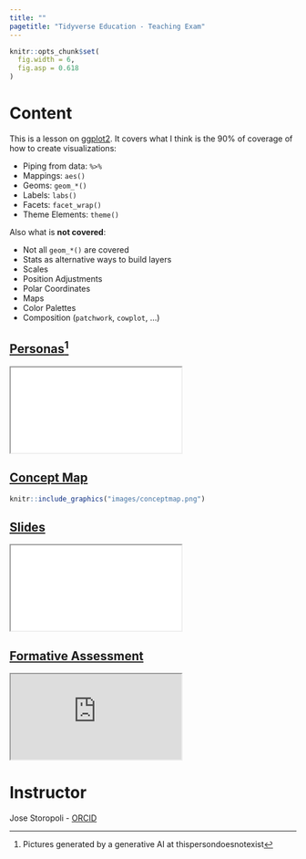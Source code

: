 ```yaml
---
title: ""
pagetitle: "Tidyverse Education - Teaching Exam"
---
```


<link rel="stylesheet" href="styles.css" type="text/css">
<link rel="stylesheet" href="https://cdn.rawgit.com/jpswalsh/academicons/master/css/academicons.min.css"/>

```r
knitr::opts_chunk$set(
  fig.width = 6,
  fig.asp = 0.618
)
```


# Content

This is a lesson on [ggplot2](https://ggplot2.tidyverse.org). It covers what I think is the 90% of coverage of how to create visualizations:

* Piping from data: `%>%`
* Mappings: `aes()`
* Geoms: `geom_*()`
* Labels: `labs()`
* Facets: `facet_wrap()`
* Theme Elements: `theme()`

Also what is **not covered**:

* Not all `geom_*()` are covered
* Stats as alternative ways to build layers
* Scales
* Position Adjustments
* Polar Coordinates
* Maps
* Color Palettes
* Composition (`patchwork`, `cowplot`, ...)

## [**Personas**[^1]](xaringan/Personas.html)

<div class="resp-container">
<iframe class="testiframe" src="xaringan/Personas.html">
  Please use a browser that supports iframe embedding. If you are seeing this message Google "browser iframe embedding not rendering".
</iframe>
</div>


## [**Concept Map**](something.html)

```r
knitr::include_graphics("images/conceptmap.png")
```

## [**Slides**](slides.html)

<div class="resp-container">
<iframe class="testiframe" src="xaringan/slides.html">
  Please use a browser that supports iframe embedding. If you are seeing this message Google "browser iframe embedding not rendering".
</iframe>
</div>


## [**Formative Assessment**](https://storopoli.shinyapps.io/assessment_example/)

<div class="resp-container">
<iframe class="testiframe" src="https://storopoli.shinyapps.io/assessment_example/">
  Please use a browser that supports iframe embedding. If you are seeing this message Google "browser iframe embedding not rendering".
</iframe>
</div>


# Instructor

Jose Storopoli - [ORCID](https://orcid.org/0000-0002-0559-5176)

[^1]: Pictures generated by a generative AI at [thispersondoesnotexist](https://thispersondoesnotexist.com)
